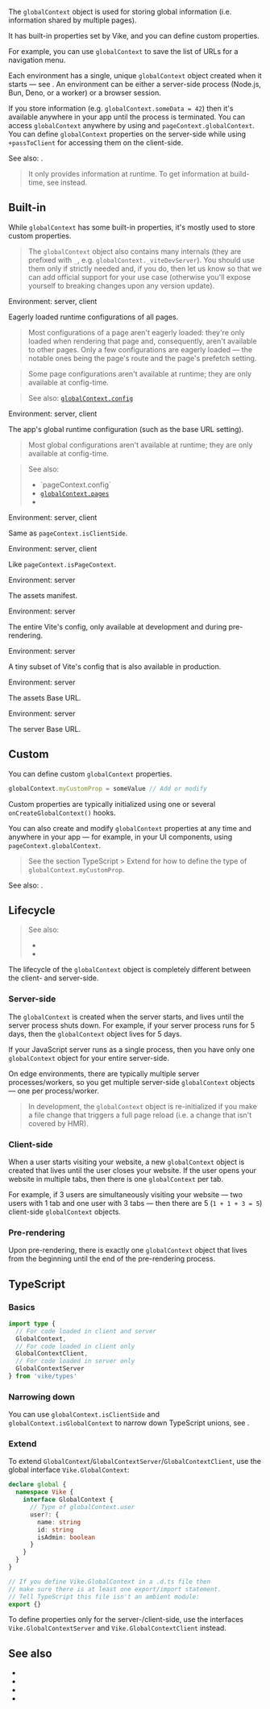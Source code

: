 
The `globalContext` object is used for storing global information (i.e. information shared by multiple pages).

It has <Link href="#built-in">built-in properties</Link> set by Vike, and you can define <Link href="#custom">custom properties</Link>.

For example, you can use `globalContext` to save the list of URLs for a navigation menu.

Each environment has a single, unique `globalContext` object created when it starts — see <Link href="#lifecycle" />. An environment can be either a server-side process (Node.js, Bun, Deno, or a worker) or a browser session.

If you store information (e.g. `globalContext.someData = 42`) then it's available anywhere in your app until the process is terminated. You can access `globalContext` anywhere by using <Link href="/getGlobalContext" noBreadcrumb /> and <Link href="/pageContext#globalContext">`pageContext.globalContext`</Link>. You can define `globalContext` properties on the server-side while using <Link href="/passToClient">`+passToClient`</Link> for accessing them on the client-side.

See also: <Link href="/pageContext" />.

> It only provides information at runtime. To get information at build-time, see <Link href="/getVikeConfig" /> instead.


## Built-in

While `globalContext` has some built-in properties, it's mostly used to store <Link href="#custom">custom properties</Link>.

> The `globalContext` object also contains many internals (they are prefixed with `_`, e.g. `globalContext._viteDevServer`). You should use them only if strictly needed and, if you do, then let us know so that we can add official support for your use case (otherwise you'll expose yourself to breaking changes upon any version update).

<Prop name="pages" />

Environment: server, client  

Eagerly loaded runtime <Link href="/config">configurations</Link> of all pages.

> Most configurations of a page aren't eagerly loaded: they're only loaded when rendering that page and, consequently, aren't available to other pages. Only a few configurations are eagerly loaded — the notable ones being <Link href="/route">the page's route</Link> and <Link href="/prefetchStaticAssets">the page's prefetch setting</Link>.

> Some page configurations aren't available at runtime; they are only available at config-time.

> See also: [`globalContext.config`](#config)

<Prop name="config" />

Environment: server, client  

The app's global runtime <Link href="/config">configuration</Link> (such as <Link href="/base-url">the base URL setting</Link>).

> Most global configurations aren't available at runtime; they are only available at config-time.

> See also:
> - <Link href="/pageContext#config">`pageContext.config`</Link>
> - [`globalContext.pages`](#pages)
> - <Link href="/getVikeConfig" />

<Prop name="isClientSide" />

Environment: server, client  

Same as <Link href="/pageContext#isClientSide">`pageContext.isClientSide`</Link>.

<Prop name="isGlobalContext" />

Environment: server, client  

Like <Link href="/pageContext#isPageContext">`pageContext.isPageContext`</Link>.

<Prop name="assetsManifest" />

Environment: server  

The <Link href="/preloading#assets-manifest">assets manifest</Link>.

<Prop name="viteConfig" />

Environment: server  

The entire Vite's config, only available at development and during <Link href="/pre-rendering">pre-rendering</Link>.

<Prop name="viteConfigRuntime" />

Environment: server  

A tiny subset of Vite's config that is also available in production.

<Prop name="baseAssets" />

Environment: server  

The <Link href="/base-url#baseassets">assets Base URL</Link>.

<Prop name="baseServer" />

Environment: server  

The <Link href="/base-url#baseserver">server Base URL</Link>.


## Custom

You can define custom `globalContext` properties.

```ts
globalContext.myCustomProp = someValue // Add or modify
```

Custom properties are typically initialized using one or several <Link href="/onCreateGlobalContext">`onCreateGlobalContext()` hooks</Link>.

You can also create and modify `globalContext` properties at any time and anywhere in your app — for example, in your UI components, using <Link href="/pageContext#globalContext">`pageContext.globalContext`</Link>.

> See the section <Link href="#extend">TypeScript > Extend</Link> for how to define the type of `globalContext.myCustomProp`.

See also: <Link href="/pageContext#custom" />.


## Lifecycle

> See also:
> - <Link href="/pageContext#lifecycle" />
> - <Link href="/hooks#lifecycle" />

The lifecycle of the `globalContext` object is completely different between the client- and server-side.

### Server-side

The `globalContext` is created when the server starts, and lives until the server process shuts down. For example, if your server process runs for 5 days, then the `globalContext` object lives for 5 days.

If your JavaScript server runs as a single process, then you have only one `globalContext` object for your entire server-side.

On edge environments, there are typically multiple server processes/workers, so you get multiple server-side `globalContext` objects — one per process/worker.

> In development, the `globalContext` object is re-initialized if you make a file change that triggers a full page reload (i.e. a change that isn't covered by HMR).

### Client-side

When a user starts visiting your website, a new `globalContext` object is created that lives until the user closes your website. If the user opens your website in multiple tabs, then there is one `globalContext` per tab.

For example, if 3 users are simultaneously visiting your website — two users with 1 tab and one user with 3 tabs — then there are 5 (`1 + 1 + 3 = 5`) client-side `globalContext` objects.

### Pre-rendering

Upon <Link href="/pre-rendering">pre-rendering</Link>, there is exactly one `globalContext` object that lives from the beginning until the end of the pre-rendering process.

<TypescriptOnly>

## TypeScript

### Basics

```ts ts-only
import type {
  // For code loaded in client and server
  GlobalContext,
  // For code loaded in client only
  GlobalContextClient,
  // For code loaded in server only
  GlobalContextServer
} from 'vike/types'
```

### Narrowing down

You can use `globalContext.isClientSide` and `globalContext.isGlobalContext` to narrow down TypeScript unions, see <Link href="/pageContext#narrowing-down" />.

### Extend

To extend `GlobalContext`/`GlobalContextServer`/`GlobalContextClient`, use the global interface `Vike.GlobalContext`:

```ts ts-only
declare global {
  namespace Vike {
    interface GlobalContext {
      // Type of globalContext.user
      user?: {
        name: string
        id: string
        isAdmin: boolean
      }
    }
  }
}

// If you define Vike.GlobalContext in a .d.ts file then
// make sure there is at least one export/import statement.
// Tell TypeScript this file isn't an ambient module:
export {}
```

To define properties only for the server-/client-side, use the interfaces `Vike.GlobalContextServer` and `Vike.GlobalContextClient` instead.

</TypescriptOnly>

## See also

- <Link href="/pageContext" />
- <Link href="/getGlobalContext" />
- <Link href="/onCreateGlobalContext" />
- <Link href="/passToClient" />
